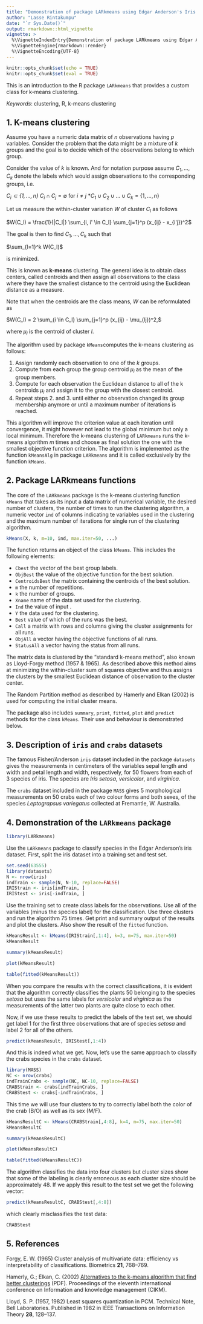 ```yaml
---
title: "Demonstration of package LARkmeans using Edgar Anderson's Iris Data and the Morphological Measurements on Leptograpsus Crabs dataset"
author: "Lasse Rintakumpu"
date: "`r Sys.Date()`"
output: rmarkdown::html_vignette
vignette: >
  %\VignetteIndexEntry{Demonstration of package LARkmeans using Edgar Anderson's Iris Data and the Morphological Measurements on Leptograpsus Crabs dataset}
  %\VignetteEngine{rmarkdown::render}
  %\VignetteEncoding{UTF-8}
---
```


```r
knitr::opts_chunk$set(echo = TRUE)
knitr::opts_chunk$set(eval = TRUE)
```

This is an introduction to the R package `LARkmeans` that provides a custom class for k-means clustering.

*Keywords*: clustering, R, k-means clustering

## 1. K-means clustering

Assume you have a numeric data matrix of $n$ observations having $p$ variables. Consider the problem that the data might be a mixture of $k$ groups and the goal is to decide which of the observations belong to which group.

Consider the value of $k$ is known. And for notation purpose assume $C_1,\ldots, C_k$ denote the labels which would assign observations to the corresponding groups, i.e.

*$C_i \subset \{1,\ldots, n \}$
*$C_i \cap C_j = \emptyset$ for $i \neq j$ 
*$C_1 \cup C_2 \cup \ldots \cup C_k = \{1,\ldots, n\}$

Let us measure the within-cluster variation $W$ of cluster $C_l$ as follows

$W(C_l) = \frac{1}{|C_l|} \sum_{i, i' \in C_l} \sum_{j=1}^p (x_{ij} - x_{i'j})^2$

The goal is then to find $C_1,\ldots, C_k$ such that 

$\sum_{l=1}^k  W(C_l)$

is minimized.

This is known as **k-means** clustering. The general idea is to obtain class centers, called centroids and then assign all observations to the class where they have the smallest distance to the centroid using the Euclidean distance as a measure.

Note that when the centroids are the class means, $W$ can be reformulated as 

$W(C_l) = 2 \sum_{i \in C_l} \sum_{j=1}^p (x_{ij} - \mu_{lj})^2,$

where $\mu_l$ is the centroid of cluster $l$.

The algorithm used by package `kMeans`computes the k-means clustering as follows:

1. Assign randomly each observation to one of the $k$ groups.
2. Compute from each group the group centroid $\mu_i$ as the mean of the group members.
3. Compute for each observation the Euclidean distance to all of the k centroids $\mu_i$ and assign it to the group with the closest centroid.
4. Repeat steps 2. and 3. until either no observation changed its group membership anymore or until a maximum number of iterations is reached.

This algorithm will improve the criterion value at each iteration until convergence, it might however not lead to the global minimum but only a local minimum. Therefore the k-means clustering of `LARkmeans` runs the k-means algorithm $m$ times and choose as final solution the one with the smallest objective function criterion. The algorithm is implemented as the function `kMeansAlg` in package `LARkmeans` and it is called exclusively by the function `kMeans`.

## 2. Package LARkmeans functions

The core of the `LARkmeans` package is the k-means clustering function `kMeans` that takes as its input a data matrix of numerical variable, the desired number of clusters, the number of times to run the clustering algorithm, a numeric vector `ind` of columns indicating te variables used in the clustering and the maximum number of iterations for single run of the clustering algorithm.  

```r
kMeans(X, k, m=10, ind, max.iter=50, ...)

```

The function returns an object of the class `kMeans`. This includes the following elements:

* `Cbest` the vector of the best group labels.
* `ObjBest` the value of the objective function for the best solution.
* `CentroidsBest` the matrix containing the centroids of the best solution.
* `m` the number of repetitions.
* `k` the number of groups.
* `Xname` name of the data set used for the clustering.
* `Ind` the value of input \code{ind}.
* `Y` the data used for the clustering.
* `Best` value of which of the runs was the best.
* `Call` a matrix with \code{n} rows and \code{m} columns giving the cluster assignments for all \code{m} runs.
* `ObjAll` a vector having the objective functions of all runs.
* `StatusAll` a vector having the status from all runs.

The matrix data is clustered by the "standard k-means method", also known as Lloyd-Forgy method (1957 & 1965). As described above this method aims at minimizing the within-cluster sum of squares objective and thus assigns the clusters by the smallest Euclidean distance of observation to the cluster center.

The Random Partition method as described by Hamerly and Elkan (2002) is used for computing the initial cluster means.

The package also includes `summary`, `print`, `fitted`, `plot` and `predict` methods for the class `kMeans`. Their use and behaviour is demonstrated below.

## 3. Description of `iris` and `crabs` datasets

The famous Fisher/Anderson `iris` dataset included in the package `datasets` gives the measurements in centimeters of the variables sepal length and width and petal length and width, respectively, for 50 flowers from each of 3 species of iris. The species are *Iris setosa*, *versicolor*, and *virginica*.

The `crabs` dataset included in the package `MASS` gives 5 morphological measurements on 50 crabs each of two colour forms and both sexes, of the species *Leptograpsus variegatus* collected at Fremantle, W. Australia.


## 4. Demonstration of the `LARkmeans` package

```r
library(LARkmeans)

```

Use the `LARkmeans` package to classify species in the Edgar Anderson's iris dataset. First, split the iris dataset into a training set and test set.

```r
set.seed(63555)
library(datasets)
N <- nrow(iris)
indTrain <- sample(N, N-10, replace=FALSE)
IRIStrain <- iris[indTrain, ]
IRIStest <- iris[-indTrain, ]
```

Use the training set to create class labels for the observations. Use all of the variables (minus the species label) for the classification. Use three clusters and run the algorithm 75 times. Get print and summary output of the results and plot the clusters. Also show the result of the `fitted` function.

```r
kMeansResult <- kMeans(IRIStrain[,1:4], k=3, m=75, max.iter=50)
kMeansResult
```

```r
summary(kMeansResult)
```

```r
plot(kMeansResult)

```

```r
table(fitted(kMeansResult))

```

When you compare the results with the correct classifications, it is evident that the algorithm correctly classifies the plants 50 belonging to the species *setosa* but uses the same labels for *versicolor* and *virginica* as the measurements of the latter two plants are quite close to each other.

Now, if we use these results to predict the labels of the test set, we should get label 1 for the first three observations that are of species *setosa* and label 2 for all of the others.

```r
predict(kMeansResult, IRIStest[,1:4])
```

And this is indeed what we get. Now, let's use the same approach to classify the crabs species in the `crabs` dataset.

```r
library(MASS)
NC <- nrow(crabs)
indTrainCrabs <- sample(NC, NC-10, replace=FALSE)
CRABStrain <- crabs[indTrainCrabs, ]
CRABStest <- crabs[-indTrainCrabs, ]

```

This time we will use four clusters to try to correctly label both the color of the crab (B/O) as well as its sex (M/F).

```r
kMeansResultC <- kMeans(CRABStrain[,4:8], k=4, m=75, max.iter=50)
kMeansResultC

```

```r
summary(kMeansResultC)
```

```r
plot(kMeansResultC)

```

```r
table(fitted(kMeansResultC))

```

The algorithm classifies the data into four clusters but cluster sizes show that some of the labeling is clearly erroneous as each cluster size should be approximately 48. If we apply this result to the test set we get the following vector:

```r
predict(kMeansResultC, CRABStest[,4:8])
```

which clearly misclassifies the test data:

```r
CRABStest
```

## 5. References

Forgy, E. W. (1965) Cluster analysis of multivariate data: efficiency vs interpretability of classifications. Biometrics **21**, 768--769.

Hamerly, G.; Elkan, C. (2002) [Alternatives to the k-means algorithm that find better clusterings](http://people.csail.mit.edu/tieu/notebook/kmeans/15_p600-hamerly.pdf) (PDF). Proceedings of the eleventh international conference on Information and knowledge management (CIKM).

Lloyd, S. P. (1957, 1982) Least squares quantization in PCM. Technical Note, Bell Laboratories. Published in 1982 in IEEE Transactions on Information Theory **28**, 128--137.